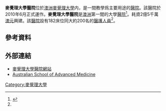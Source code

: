 {{Infobox Hospital
| Name        =麥覺理大學醫院（ Macquarie University Hospital）
| Org/Group   = 
| Image       = Hospital Construction.JPG
| Caption     = 麥覺理大學醫院
| Logo        = 
| Location    = [[麥覺理大學|麥覺理大學]]
| Region      = [[悉尼|悉尼]]
| State       = [[新南威爾士|新南威爾士]]
| Country     = [[澳洲|澳洲]]|
| Coordinates = <!-- optional; use template coord with 'display=inline,title' -->
| HealthCare  = 私有
| Type        = 教學
| Speciality  = <!-- if devoted to a speciality, i.e. not if has broad spectrum of specialities -->
| Standards   = <!-- optional if no national standards -->
| Emergency   = 沒有
| Affiliation = [[麥覺理大學|麥覺理大學]] 
| Beds        = 182
| Founded     = 2010
| Closed      = <!-- optional -->
| Website     = [http://www.muh.org.au%20 麥覺理大學醫院]
| Wiki-Links  = <!-- optional -->
|}}

'''麥覺理大學醫院'''位於[[澳洲|澳洲]][[麥覺理大學|麥覺理大學]]内，是一間教學爲主要用途的[[醫院|醫院]]。該醫院於2010年6月正式運作。'''麥覺理大學醫院'''是[[澳洲|澳洲]]第一間的大學[[醫院|醫院]]<ref name="smh.com.au">{{Cite web |url=http://www.smh.com.au/national/macquarie-uni-to-run-hospital-alone-as-it-splits-with-partner-20090806-ebjt.html |title=存档副本 |access-date=2010-07-15 |archive-date=2020-09-28 |archive-url=https://web.archive.org/web/20200928160322/https://www.smh.com.au/national/macquarie-uni-to-run-hospital-alone-as-it-splits-with-partner-20090806-ebjt.html |dead-url=no }}</ref>。耗資2億5千萬[[澳元|澳元]]興建。該[[醫院|醫院]]設有182床位同大約200名的[[醫護人員|醫護人員]]<ref name="smh.com.au"/>。

==參考資料==
{{reflist}}

==外部連結==
*[https://web.archive.org/web/20100718135753/http://www.muh.org.au/ 麥覺理大學醫院網站]
*[http://www.medicine.mq.edu.au// Australian School of Advanced Medicine] {{Wayback|url=http://www.medicine.mq.edu.au// |date=20130109044904 }}

{{Macquarie University}}

[[Category:麥覺理大學|Category:麥覺理大學]]